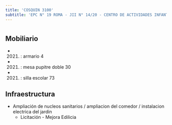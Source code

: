 ```yaml
---
title: 'COSQUIN 3100'
subtitle: 'EPC N° 19 ROMA - JII N° 14/20 - CENTRO DE ACTIVIDADES INFANTILES Y JUVENILES CLUB DE CHICOS MATADEROS'
---
```


#


## Mobiliario

*  (2021) : armario 4 

*  (2021) : mesa pupitre doble 30 

*  (2021) : silla escolar 73 



## Infraestructura

* Ampliación de nucleos sanitarios / ampliacion del comedor / instalacion electrica del jardin 
    + Licitación - Mejora Edilicia 




